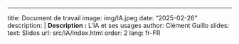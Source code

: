 ---
title: Document de travail
image: img/IA.jpeg
date: "2025-02-26"
description: |
  <b>Description :</b> L'IA et ses usages
author:  Clément Guillo
slides:
  text: Slides
  url: src/IA/index.html
order: 2
lang: fr-FR
